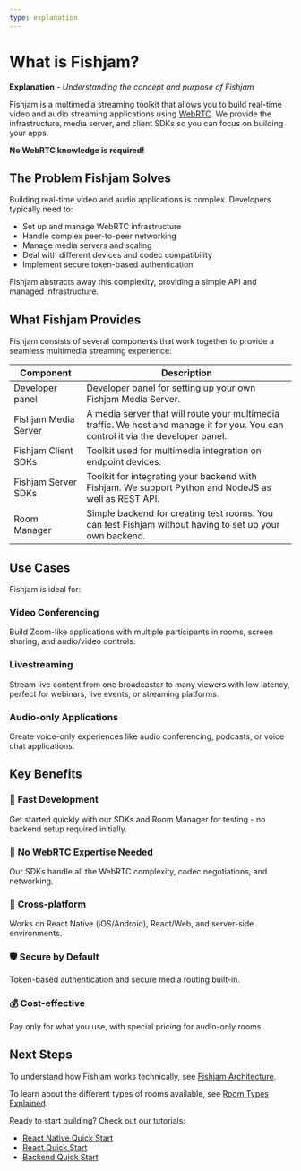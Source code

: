 ```yaml
---
type: explanation
---
```


# What is Fishjam?

**Explanation** - _Understanding the concept and purpose of Fishjam_

Fishjam is a multimedia streaming toolkit that allows you to build real-time video and audio streaming applications using [WebRTC](https://developer.mozilla.org/en-US/docs/Web/API/WebRTC_API).
We provide the infrastructure, media server, and client SDKs so you can focus on building your apps.

**No WebRTC knowledge is required!**

## The Problem Fishjam Solves

Building real-time video and audio applications is complex. Developers typically need to:

- Set up and manage WebRTC infrastructure
- Handle complex peer-to-peer networking
- Manage media servers and scaling
- Deal with different devices and codec compatibility
- Implement secure token-based authentication

Fishjam abstracts away this complexity, providing a simple API and managed infrastructure.

## What Fishjam Provides

Fishjam consists of several components that work together to provide a seamless multimedia streaming experience:

| Component            | Description                                                                                                                        |
| -------------------- | ---------------------------------------------------------------------------------------------------------------------------------- |
| Developer panel      | Developer panel for setting up your own Fishjam Media Server.                                                                      |
| Fishjam Media Server | A media server that will route your multimedia traffic. We host and manage it for you. You can control it via the developer panel. |
| Fishjam Client SDKs  | Toolkit used for multimedia integration on endpoint devices.                                                                       |
| Fishjam Server SDKs  | Toolkit for integrating your backend with Fishjam. We support Python and NodeJS as well as REST API.                               |
| Room Manager         | Simple backend for creating test rooms. You can test Fishjam without having to set up your own backend.                            |

## Use Cases

Fishjam is ideal for:

### Video Conferencing

Build Zoom-like applications with multiple participants in rooms, screen sharing, and audio/video controls.

### Livestreaming

Stream live content from one broadcaster to many viewers with low latency, perfect for webinars, live events, or streaming platforms.

### Audio-only Applications

Create voice-only experiences like audio conferencing, podcasts, or voice chat applications.

## Key Benefits

### 🚀 **Fast Development**

Get started quickly with our SDKs and Room Manager for testing - no backend setup required initially.

### 🔧 **No WebRTC Expertise Needed**

Our SDKs handle all the WebRTC complexity, codec negotiations, and networking.

### 📱 **Cross-platform**

Works on React Native (iOS/Android), React/Web, and server-side environments.

### 🛡️ **Secure by Default**

Token-based authentication and secure media routing built-in.

### 💰 **Cost-effective**

Pay only for what you use, with special pricing for audio-only rooms.

## Next Steps

To understand how Fishjam works technically, see [Fishjam Architecture](/explanation/architecture).

To learn about the different types of rooms available, see [Room Types Explained](/explanation/room-types).

Ready to start building? Check out our tutorials:

- [React Native Quick Start](/tutorials/react-native-quick-start)
- [React Quick Start](/tutorials/react-quick-start)
- [Backend Quick Start](/tutorials/backend-quick-start)

